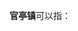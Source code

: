 '''官亭镇'''可以指：
{{PRC admin/disambig|13/05/29/103/000|34/01/23/103/000|62/12/23/104/000|63/21/22/103/000}}
{{disambig|cat=三字中国镇名消歧义}}